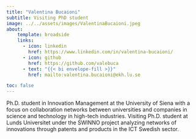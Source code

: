 ```yaml
---
title: "Valentina Bucaioni"
subtitle: Visiting PhD student
image: ../../assets/images/ValentinaBucaioni.jpeg
about:
    template: broadside
    links:
      - icon: linkedin
        href: https://www.linkedin.com/in/valentina-bucaioni/
      - icon: github
        href: https://github.com/valebuca
      - text: "{{< bi envelope-fill >}}"
        href: mailto:valentina.bucaioni@ekh.lu.se

toc: false
---
```

Ph.D. student in Innovation Management at the University of Siena with a focus on collaboration networks between universities and companies in science and technology in high-tech industries. 
Visiting Ph.D. student at Lunds Universitet under the SWINNO project analyzing networks of innovations through patents and products in the ICT Swedish sector.
